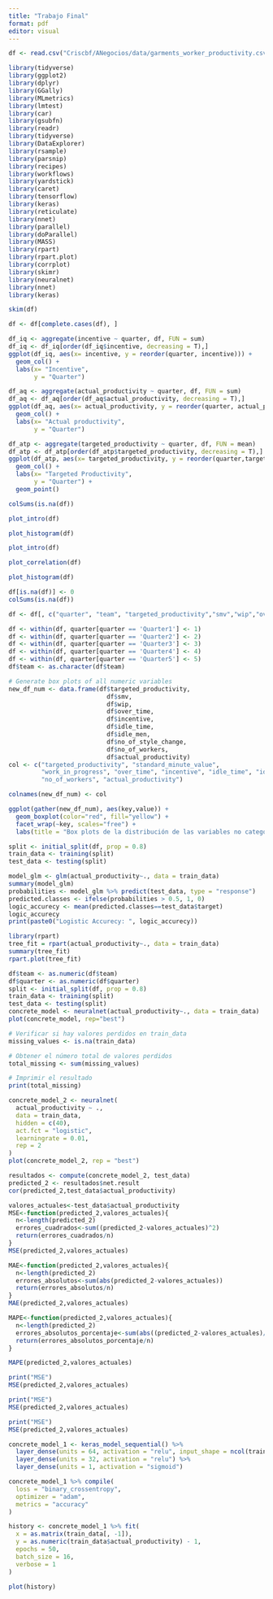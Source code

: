 ---
title: "Trabajo Final"
format: pdf
editor: visual
---

```{r}
df <- read.csv("Criscbf/ANegocios/data/garments_worker_productivity.csv")
```

```{r}
library(tidyverse)
library(ggplot2)
library(dplyr)
library(GGally)
library(MLmetrics)
library(lmtest)
library(car)
library(gsubfn)
library(readr)
library(tidyverse)
library(DataExplorer)
library(rsample)
library(parsnip)
library(recipes)
library(workflows)
library(yardstick)
library(caret)
library(tensorflow)
library(keras)
library(reticulate)
library(nnet)
library(parallel)
library(doParallel)
library(MASS)
library(rpart)
library(rpart.plot)
library(corrplot)
library(skimr)
library(neuralnet)
library(nnet)
library(keras)
```

```{r}
skim(df)
```

```{r}
df <- df[complete.cases(df), ]
```

```{r}
df_iq <- aggregate(incentive ~ quarter, df, FUN = sum)
df_iq <- df_iq[order(df_iq$incentive, decreasing = T),]
ggplot(df_iq, aes(x= incentive, y = reorder(quarter, incentive))) +
  geom_col() +
  labs(x= "Incentive",
       y = "Quarter")
```

```{r}
df_aq <- aggregate(actual_productivity ~ quarter, df, FUN = sum)
df_aq <- df_aq[order(df_aq$actual_productivity, decreasing = T),]
ggplot(df_aq, aes(x= actual_productivity, y = reorder(quarter, actual_productivity))) +
  geom_col() +
  labs(x= "Actual productivity",
       y = "Quarter")
```

```{r}
df_atp <- aggregate(targeted_productivity ~ quarter, df, FUN = mean)
df_atp <- df_atp[order(df_atp$targeted_productivity, decreasing = T),]
ggplot(df_atp, aes(x= targeted_productivity, y = reorder(quarter,targeted_productivity))) +
  geom_col() +
  labs(x= "Targeted Productivity",
       y = "Quarter") +
  geom_point()
```

```{r}
colSums(is.na(df))
```

```{r}
plot_intro(df)
```

```{r}
plot_histogram(df)
```

```{r}
plot_intro(df)

```

```{r}
plot_correlation(df)

```

```{r}
plot_histogram(df)

```

```{r}
df[is.na(df)] <- 0
colSums(is.na(df))
```

```{r}
df <- df[, c("quarter", "team", "targeted_productivity","smv","wip","over_time","incentive","idle_time","idle_men","no_of_style_change","no_of_workers","actual_productivity")]

```

```{r}
df <- within(df, quarter[quarter == 'Quarter1'] <- 1)
df <- within(df, quarter[quarter == 'Quarter2'] <- 2)
df <- within(df, quarter[quarter == 'Quarter3'] <- 3)
df <- within(df, quarter[quarter == 'Quarter4'] <- 4)
df <- within(df, quarter[quarter == 'Quarter5'] <- 5)
df$team <- as.character(df$team)
```

```{r}
# Generate box plots of all numeric variables
new_df_num <- data.frame(df$targeted_productivity,
                           df$smv,
                           df$wip,
                           df$over_time,
                           df$incentive,
                           df$idle_time,
                           df$idle_men,
                           df$no_of_style_change,
                           df$no_of_workers,
                           df$actual_productivity)
col <- c("targeted_productivity", "standard_minute_value", 
         "work_in_progress", "over_time", "incentive", "idle_time", "idle_men", "no_of_style_change", 
         "no_of_workers", "actual_productivity")

colnames(new_df_num) <- col

ggplot(gather(new_df_num), aes(key,value)) +
  geom_boxplot(color="red", fill="yellow") +
  facet_wrap(~key, scales="free") +
  labs(title = "Box plots de la distribución de las variables no categoricas")
```

```{r}
split <- initial_split(df, prop = 0.8)
train_data <- training(split)
test_data <- testing(split)
```

```{r}
model_glm <- glm(actual_productivity~., data = train_data)
summary(model_glm)
probabilities <- model_glm %>% predict(test_data, type = "response")
predicted.classes <- ifelse(probabilities > 0.5, 1, 0)
logic_accurecy <- mean(predicted.classes==test_data$target)
logic_accurecy
print(paste0("Logistic Accurecy: ", logic_accurecy))
```

```{r}
library(rpart)
tree_fit = rpart(actual_productivity~., data = train_data)
summary(tree_fit)
rpart.plot(tree_fit)
```

```{r}
df$team <- as.numeric(df$team)
df$quarter <- as.numeric(df$quarter)
split <- initial_split(df, prop = 0.8)
train_data <- training(split)
test_data <- testing(split)
concrete_model <- neuralnet(actual_productivity~., data = train_data)
plot(concrete_model, rep="best")
```

```{r}
# Verificar si hay valores perdidos en train_data
missing_values <- is.na(train_data)

# Obtener el número total de valores perdidos
total_missing <- sum(missing_values)

# Imprimir el resultado
print(total_missing)
```

```{r}
concrete_model_2 <- neuralnet(
  actual_productivity ~ .,
  data = train_data,
  hidden = c(40),
  act.fct = "logistic",
  learningrate = 0.01,
  rep = 2
)
plot(concrete_model_2, rep = "best")
```

```{r}
resultados <- compute(concrete_model_2, test_data)
predicted_2 <- resultados$net.result
cor(predicted_2,test_data$actual_productivity)
```

```{r}
valores_actuales<-test_data$actual_productivity
MSE<-function(predicted_2,valores_actuales){
  n<-length(predicted_2)
  errores_cuadrados<-sum((predicted_2-valores_actuales)^2)
  return(errores_cuadrados/n)
}
MSE(predicted_2,valores_actuales)
```

```{r}
MAE<-function(predicted_2,valores_actuales){
  n<-length(predicted_2)
  errores_absolutos<-sum(abs(predicted_2-valores_actuales))
  return(errores_absolutos/n)
}
MAE(predicted_2,valores_actuales)
```

```{r}
MAPE<-function(predicted_2,valores_actuales){
  n<-length(predicted_2)
  errores_absolutos_porcentaje<-sum(abs((predicted_2-valores_actuales)/valores_actuales)*100)
  return(errores_absolutos_porcentaje/n)
}

MAPE(predicted_2,valores_actuales)
```

```{r}
print("MSE")
MSE(predicted_2,valores_actuales)

print("MSE")
MSE(predicted_2,valores_actuales)

print("MSE")
MSE(predicted_2,valores_actuales)
```

```{r}
concrete_model_1 <- keras_model_sequential() %>%
  layer_dense(units = 64, activation = "relu", input_shape = ncol(train_data) - 1) %>%
  layer_dense(units = 32, activation = "relu") %>%
  layer_dense(units = 1, activation = "sigmoid")

concrete_model_1 %>% compile(
  loss = "binary_crossentropy",
  optimizer = "adam",
  metrics = "accuracy"
)

history <- concrete_model_1 %>% fit(
  x = as.matrix(train_data[, -1]),
  y = as.numeric(train_data$actual_productivity) - 1,
  epochs = 50,
  batch_size = 16,
  verbose = 1
)

plot(history)
```

